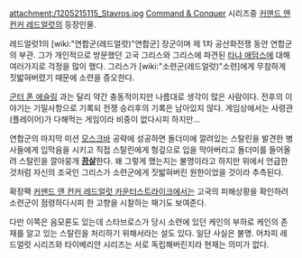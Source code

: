 attachment:/1205215115_Stavros.jpg
[[Command & Conquer]] 시리즈중 [[커맨드 앤 컨커 레드얼럿]]의 등장인물.

레드얼럿1의 [wiki:"연합군(레드얼럿)"연합군] 장군이며 제 1차 공산화전쟁 동안 연합군의 부관. 그가 개인적으로 방문했던 고국 그리스와 그리스에 파견된 [[타냐 애덤스]]에 대해 여러가지로 걱정을 많이 했다. 그리스가 [wiki:"소련군(레드얼럿)"소련]에게 무참하게 짓밟혀버렸기 때문에 소련을 증오한다.

[[군터 폰 에슬링]] 과는 달리 약간 충동적이지만 나름대로 생각이 많은 사람이다. 전후의 이야기는 기밀사항으로 기록되 전쟁 승리후의 기록은 남아있지 않다. 게임상에서는 사령관(플레이어)가 다해먹는 게임이라 비중이 없다시피 하지만...

연합군의 마지막 미션 [[모스크바]] 공략에 성공하면 돌더미에 깔려있는 스탈린을 발견한 병사들에게 입막음을 시키고 직접 스탈린에게 헝겊으로 입을 막아버리고 돌더미를 들어올려 스탈린을 깔아뭉개 '''[[끔살]]'''한다. 왜 그렇게 했는지는 불명이라고 하지만 위에서 언급한것처럼 자신의 조국인 그리스가 소련군에게 짓밟혀버린 원한이었을 것이라 추측된다.

확장팩 [[커맨드 앤 컨커 레드얼럿 카운터스트라이크]]에서는 고국의 피해상황을 확인하려 소련군이 점령하다시피 한 고향을 시찰하는 패기도 보여준다.

다만 이쪽은 음모론도 있는데 스타브로스가 당시 소련에 있던 케인의 부하로 케인의 존재를 알고 있는 스탈린을 처리하기 위해서라는 설도 있다. 일단 사실은 불명. 어차피 레드얼럿 시리즈와 타이베리안 시리즈는 서로 독립해버린지라 현재는 의미가 없다.

